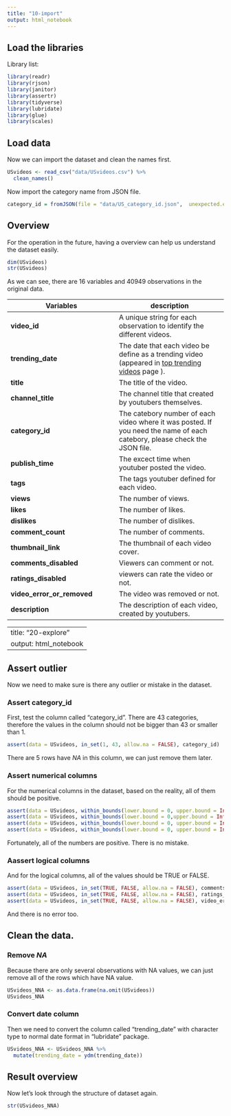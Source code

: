 ```yaml
---
title: "10-import"
output: html_notebook
---
```


## Load the libraries

Library list: 

```r
library(readr)
library(rjson)
library(janitor)
library(assertr)
library(tidyverse)
library(lubridate)
library(glue)
library(scales)
```

## Load data

Now we can import the dataset and clean the names first.

```r
USvideos <- read_csv("data/USvideos.csv") %>%
  clean_names()
```

Now import the category name from JSON file.
```r
category_id = fromJSON(file = "data/US_category_id.json",  unexpected.escape = "error")
```

## Overview

For the operation in the future, having a overview can help us understand the dataset easily.

```r
dim(USvideos)
str(USvideos)
```

As we can see, there are 16 variables and 40949 observations in the original data. 

Variables | description
---|---
**video_id** | A unique string for each observation to identify the different videos.
**trending_date** | The date that each video be define as a trending video (appeared in  [top trending videos](https://www.youtube.com/feed/trending) page ).
**title** | The title of the video.
**channel_title** | The channel title that created by youtubers themselves.
**category_id** | The catebory number of each video where it was posted. If you need the name of each catebory, please check the JSON file.
**publish_time** | The excect time when youtuber posted the video.
**tags** | The tags youtuber defined for each video.
**views** | The number of views.
**likes** | The number of likes.
**dislikes** | The number of dislikes.
**comment_count** | The number of comments.
**thumbnail_link** | The thumbnail of each video cover.
**comments_disabled** | Viewers can comment or not.
**ratings_disabled** | viewers can rate the video or not.
**video_error_or_removed** | The video was removed or not.
**description** | The description of each video, created by youtubers.


---
title: "20-explore"
output: html_notebook
---



## Assert outlier

Now we need to make sure is there any outlier or mistake in the dataset.


### Assert category_id

First, test the column called "category_id". There are 43 categories, therefore the values in the column should not be bigger than 43 or smaller than 1.

```r
assert(data = USvideos, in_set(1, 43, allow.na = FALSE), category_id) 
```

There are 5 rows have *NA* in this column, we can just remove them later.

### Assert numerical columns

For the numerical columns in the dataset, based on the reality, all of them should be positive.

```r
assert(data = USvideos, within_bounds(lower.bound = 0, upper.bound = Inf, allow.na = FALSE), views)
assert(data = USvideos, within_bounds(lower.bound = 0,upper.bound = Inf, allow.na = FALSE), likes)
assert(data = USvideos, within_bounds(lower.bound = 0, upper.bound = Inf, allow.na = FALSE), dislikes)
assert(data = USvideos, within_bounds(lower.bound = 0, upper.bound = Inf, allow.na = FALSE), comment_count)
```

Fortunately, all of the numbers are positive. There is no mistake.

### Aassert logical columns

And for the logical columns, all of the values should be TRUE or FALSE.

```r
assert(data = USvideos, in_set(TRUE, FALSE, allow.na = FALSE), comments_disabled)
assert(data = USvideos, in_set(TRUE, FALSE, allow.na = FALSE), ratings_disabled)
assert(data = USvideos, in_set(TRUE, FALSE, allow.na = FALSE), video_error_or_removed) 
```

And there is no error too.


## Clean the data. 

### Remove *NA*

Because there are only several observations with NA values, we can just remove all of the rows which have NA value.
```r
USvideos_NNA <- as.data.frame(na.omit(USvideos))
USvideos_NNA
```

### Convert date column

Then we need to convert the column called "trending_date" with character type to normal date format in "lubridate" package.

```r
USvideos_NNA <- USvideos_NNA %>%
  mutate(trending_date = ydm(trending_date))
```


## Result overview

Now let's look through the structure of dataset again.

```r
str(USvideos_NNA)
```


